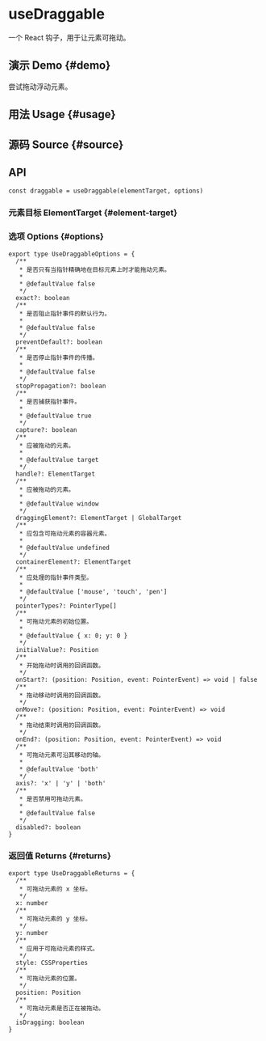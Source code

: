 # useDraggable


<HooksType category={frontmatter.category} />

一个 React 钩子，用于让元素可拖动。

## 演示 Demo \{#demo}

尝试拖动浮动元素。


<App />

## 用法 Usage \{#usage}



## 源码 Source \{#source}


<Source />

## API

```tsx
const draggable = useDraggable(elementTarget, options)
```

### 元素目标 ElementTarget \{#element-target}


<Tip type="target" />

### 选项 Options \{#options}

```tsx
export type UseDraggableOptions = {
  /**
   * 是否只有当指针精确地在目标元素上时才能拖动元素。
   *
   * @defaultValue false
   */
  exact?: boolean
  /**
   * 是否阻止指针事件的默认行为。
   *
   * @defaultValue false
   */
  preventDefault?: boolean
  /**
   * 是否停止指针事件的传播。
   *
   * @defaultValue false
   */
  stopPropagation?: boolean
  /**
   * 是否捕获指针事件。
   *
   * @defaultValue true
   */
  capture?: boolean
  /**
   * 应被拖动的元素。
   *
   * @defaultValue target
   */
  handle?: ElementTarget
  /**
   * 应被拖动的元素。
   *
   * @defaultValue window
   */
  draggingElement?: ElementTarget | GlobalTarget
  /**
   * 应包含可拖动元素的容器元素。
   *
   * @defaultValue undefined
   */
  containerElement?: ElementTarget
  /**
   * 应处理的指针事件类型。
   *
   * @defaultValue ['mouse', 'touch', 'pen']
   */
  pointerTypes?: PointerType[]
  /**
   * 可拖动元素的初始位置。
   *
   * @defaultValue { x: 0; y: 0 }
   */
  initialValue?: Position
  /**
   * 开始拖动时调用的回调函数。
   */
  onStart?: (position: Position, event: PointerEvent) => void | false
  /**
   * 拖动移动时调用的回调函数。
   */
  onMove?: (position: Position, event: PointerEvent) => void
  /**
   * 拖动结束时调用的回调函数。
   */
  onEnd?: (position: Position, event: PointerEvent) => void
  /**
   * 可拖动元素可沿其移动的轴。
   * 
   * @defaultValue 'both'
   */
  axis?: 'x' | 'y' | 'both'
  /**
   * 是否禁用可拖动元素。
   * 
   * @defaultValue false
   */
  disabled?: boolean
}
```

### 返回值 Returns \{#returns}

```tsx
export type UseDraggableReturns = {
  /**
   * 可拖动元素的 x 坐标。
   */
  x: number
  /**
   * 可拖动元素的 y 坐标。
   */
  y: number
  /**
   * 应用于可拖动元素的样式。
   */
  style: CSSProperties
  /**
   * 可拖动元素的位置。
   */
  position: Position
  /**
   * 可拖动元素是否正在被拖动。
   */
  isDragging: boolean
}
```
